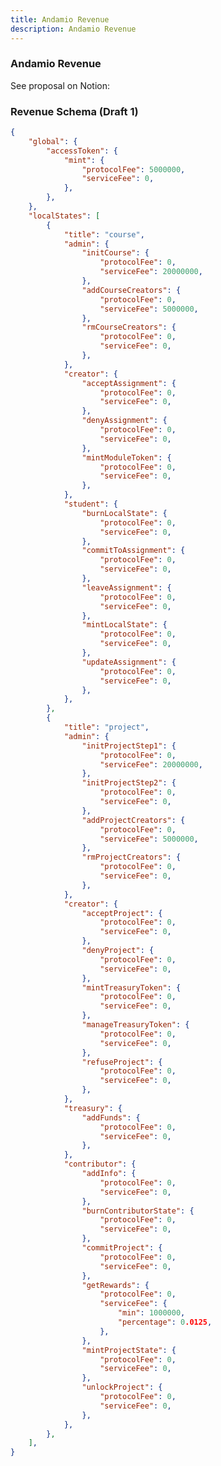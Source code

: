 ```yaml
---
title: Andamio Revenue
description: Andamio Revenue
---
```


### Andamio Revenue

See proposal on Notion: 

### Revenue Schema (Draft 1)

```json
{
    "global": {
        "accessToken": {
            "mint": {
                "protocolFee": 5000000,
                "serviceFee": 0,
            },
        },
    },
    "localStates": [
        {
            "title": "course",
            "admin": {
                "initCourse": {
                    "protocolFee": 0,
                    "serviceFee": 20000000,
                },
                "addCourseCreators": {
                    "protocolFee": 0,
                    "serviceFee": 5000000,
                },
                "rmCourseCreators": {
                    "protocolFee": 0,
                    "serviceFee": 0,
                },
            },
            "creator": {
                "acceptAssignment": {
                    "protocolFee": 0,
                    "serviceFee": 0,
                },
                "denyAssignment": {
                    "protocolFee": 0,
                    "serviceFee": 0,
                },
                "mintModuleToken": {
                    "protocolFee": 0,
                    "serviceFee": 0,
                },
            },
            "student": {
                "burnLocalState": {
                    "protocolFee": 0,
                    "serviceFee": 0,
                },
                "commitToAssignment": {
                    "protocolFee": 0,
                    "serviceFee": 0,
                },
                "leaveAssignment": {
                    "protocolFee": 0,
                    "serviceFee": 0,
                },
                "mintLocalState": {
                    "protocolFee": 0,
                    "serviceFee": 0,
                },
                "updateAssignment": {
                    "protocolFee": 0,
                    "serviceFee": 0,
                },
            },
        },
        {
            "title": "project",
            "admin": {
                "initProjectStep1": {
                    "protocolFee": 0,
                    "serviceFee": 20000000,
                },
                "initProjectStep2": {
                    "protocolFee": 0,
                    "serviceFee": 0,
                },
                "addProjectCreators": {
                    "protocolFee": 0,
                    "serviceFee": 5000000,
                },
                "rmProjectCreators": {
                    "protocolFee": 0,
                    "serviceFee": 0,
                },
            },
            "creator": {
                "acceptProject": {
                    "protocolFee": 0,
                    "serviceFee": 0,
                },
                "denyProject": {
                    "protocolFee": 0,
                    "serviceFee": 0,
                },
                "mintTreasuryToken": {
                    "protocolFee": 0,
                    "serviceFee": 0,
                },
                "manageTreasuryToken": {
                    "protocolFee": 0,
                    "serviceFee": 0,
                },
                "refuseProject": {
                    "protocolFee": 0,
                    "serviceFee": 0,
                },
            },
            "treasury": {
                "addFunds": {
                    "protocolFee": 0,
                    "serviceFee": 0,
                },
            },
            "contributor": {
                "addInfo": {
                    "protocolFee": 0,
                    "serviceFee": 0,
                },
                "burnContributorState": {
                    "protocolFee": 0,
                    "serviceFee": 0,
                },
                "commitProject": {
                    "protocolFee": 0,
                    "serviceFee": 0,
                },
                "getRewards": {
                    "protocolFee": 0,
                    "serviceFee": {
                        "min": 1000000,
                        "percentage": 0.0125,
                    },
                },
                "mintProjectState": {
                    "protocolFee": 0,
                    "serviceFee": 0,
                },
                "unlockProject": {
                    "protocolFee": 0,
                    "serviceFee": 0,
                },
            },
        },
    ],
}
```